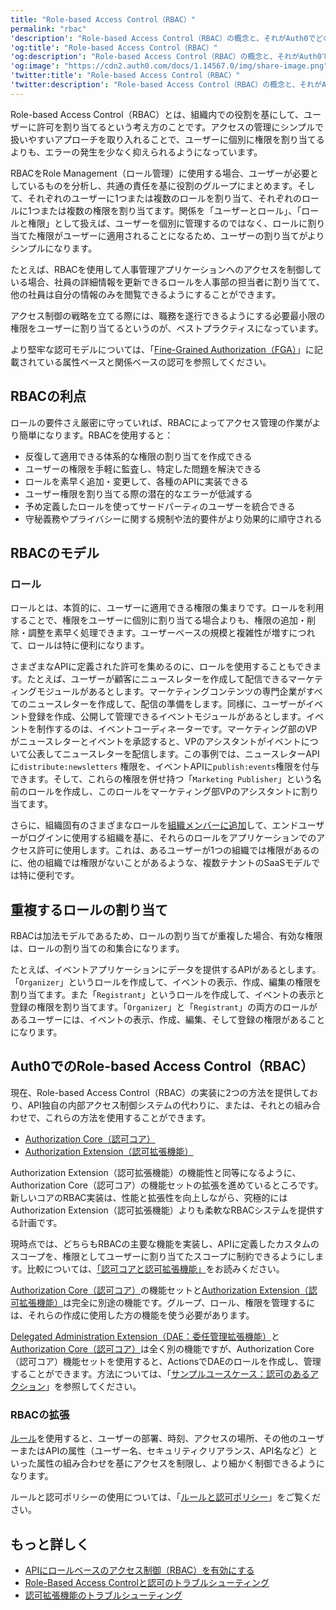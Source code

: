 ---
title: "Role-based Access Control（RBAC）"
permalink: "rbac"
'description': "Role-based Access Control（RBAC）の概念と、それがAuth0でどのように適用されているのかを理解します。"
'og:title': "Role-based Access Control（RBAC）"
'og:description': "Role-based Access Control（RBAC）の概念と、それがAuth0でどのように適用されているのかを理解します。"
'og:image': "https://cdn2.auth0.com/docs/1.14567.0/img/share-image.png"
'twitter:title': "Role-based Access Control（RBAC）"
'twitter:description': "Role-based Access Control（RBAC）の概念と、それがAuth0でどのように適用されているのかを理解します。"
---

Role-based Access Control（RBAC）とは、組織内での役割を基にして、ユーザーに許可を割り当てるという考え方のことです。アクセスの管理にシンプルで扱いやすいアプローチを取り入れることで、ユーザーに個別に権限を割り当てるよりも、エラーの発生を少なく抑えられるようになっています。

RBACをRole Management（ロール管理）に使用する場合、ユーザーが必要としているものを分析し、共通の責任を基に役割のグループにまとめます。そして、それぞれのユーザーに1つまたは複数のロールを割り当て、それぞれのロールに1つまたは複数の権限を割り当てます。関係を「ユーザーとロール」、「ロールと権限」として扱えば、ユーザーを個別に管理するのではなく、ロールに割り当てた権限がユーザーに適用されることになるため、ユーザーの割り当てがよりシンプルになります。

たとえば、RBACを使用して人事管理アプリケーションへのアクセスを制御している場合、社員の詳細情報を更新できるロールを人事部の担当者に割り当てて、他の社員は自分の情報のみを閲覧できるようにすることができます。

アクセス制御の戦略を立てる際には、職務を遂行できるようにする必要最小限の権限をユーザーに割り当てるというのが、ベストプラクティスになっています。

<Callout icon="file-lines" color="#0EA5E9" iconType="regular">

より堅牢な認可モデルについては、「[Fine-Grained Authorization（FGA）](https://docs.fga.dev/authorization-concepts)」に記載されている属性ベースと関係ベースの認可を参照してください。

</Callout>

## RBACの利点

ロールの要件さえ厳密に守っていれば、RBACによってアクセス管理の作業がより簡単になります。RBACを使用すると：

* 反復して適用できる体系的な権限の割り当てを作成できる
* ユーザーの権限を手軽に監査し、特定した問題を解決できる
* ロールを素早く追加・変更して、各種のAPIに実装できる
* ユーザー権限を割り当てる際の潜在的なエラーが低減する
* 予め定義したロールを使ってサードパーティのユーザーを統合できる
* 守秘義務やプライバシーに関する規制や法的要件がより効果的に順守される

## RBACのモデル

### ロール

ロールとは、本質的に、ユーザーに適用できる権限の集まりです。ロールを利用することで、権限をユーザーに個別に割り当てる場合よりも、権限の追加・削除・調整を素早く処理できます。ユーザーベースの規模と複雑性が増すにつれて、ロールは特に便利になります。

さまざまなAPIに定義された許可を集めるのに、ロールを使用することもできます。たとえば、ユーザーが顧客にニュースレターを作成して配信できるマーケティングモジュールがあるとします。マーケティングコンテンツの専門企業がすべてのニュースレターを作成して、配信の準備をします。同様に、ユーザーがイベント登録を作成、公開して管理できるイベントモジュールがあるとします。イベントを制作するのは、イベントコーディネーターです。マーケティング部のVPがニュースレターとイベントを承認すると、VPのアシスタントがイベントについて公表してニュースレターを配信します。この事例では、ニュースレターAPIに`distribute:newsletters` 権限を、イベントAPIに`publish:events`権限を付与できます。そして、これらの権限を併せ持つ「`Marketing Publisher`」という名前のロールを作成し、このロールをマーケティング部VPのアシスタントに割り当てます。

さらに、組織固有のさまざまなロールを[組織メンバーに追加](/docs/ja-jp/manage-users/organizations/configure-organizations/add-member-roles)して、エンドユーザーがログインに使用する組織を基に、それらのロールをアプリケーションでのアクセス許可に使用します。これは、あるユーザーが1つの組織では権限があるのに、他の組織では権限がないことがあるような、複数テナントのSaaSモデルでは特に便利です。

## 重複するロールの割り当て

RBACは加法モデルであるため、ロールの割り当てが重複した場合、有効な権限は、ロールの割り当ての和集合になります。

たとえば、イベントアプリケーションにデータを提供するAPIがあるとします。「`Organizer`」というロールを作成して、イベントの表示、作成、編集の権限を割り当てます。また「`Registrant`」というロールを作成して、イベントの表示と登録の権限を割り当てます。「`Organizer`」と「`Registrant`」の両方のロールがあるユーザーには、イベントの表示、作成、編集、そして登録の権限があることになります。

## Auth0でのRole-based Access Control（RBAC）

現在、Role-based Access Control（RBAC）の実装に2つの方法を提供しており、API独自の内部アクセス制御システムの代わりに、または、それとの組み合わせで、これらの方法を使用することができます。

* [Authorization Core（認可コア）](/docs/ja-jp/manage-users/access-control/configure-core-rbac)
* [Authorization Extension（認可拡張機能）](/docs/ja-jp/customize/extensions/authorization-extension)

Authorization Extension（認可拡張機能）の機能性と同等になるように、Authorization Core（認可コア）の機能セットの拡張を進めているところです。新しいコアのRBAC実装は、性能と拡張性を向上しながら、究極的にはAuthorization Extension（認可拡張機能）よりも柔軟なRBACシステムを提供する計画です。

現時点では、どちらもRBACの主要な機能を実装し、APIに定義したカスタムのスコープを、権限としてユーザーに割り当てたスコープに制約できるようにします。比較については、[「認可コアと認可拡張機能」](/docs/ja-jp/manage-users/access-control/authorization-core-vs-authorization-extension)をお読みください。

<Callout icon="file-lines" color="#0EA5E9" iconType="regular">

[Authorization Core（認可コア）](/docs/ja-jp/manage-users/access-control/rbac)の機能セットと[Authorization Extension（認可拡張機能）](/docs/ja-jp/customize/extensions/authorization-extension)は完全に別途の機能です。グループ、ロール、権限を管理するには、それらの作成に使用した方の機能を使う必要があります。

</Callout>

<Callout icon="file-lines" color="#0EA5E9" iconType="regular">

[Delegated Administration Extension（DAE：委任管理拡張機能）](/docs/ja-jp/customize/extensions/delegated-administration-extension)と[Authorization Core（認可コア）](/docs/ja-jp/manage-users/access-control/rbac)は全く別の機能ですが、Authorization Core（認可コア）機能セットを使用すると、ActionsでDAEのロールを作成し、管理することができます。方法については、「[サンプルユースケース：認可のあるアクション](/docs/ja-jp/manage-users/access-control/sample-use-cases-actions-with-authorization)」を参照してください。

</Callout>

### RBACの拡張

[ルール](/docs/ja-jp/customize/rules)を使用すると、ユーザーの部署、時刻、アクセスの場所、その他のユーザーまたはAPIの属性（ユーザー名、セキュリティクリアランス、API名など）といった属性の組み合わせを基にアクセスを制限し、より細かく制御できるようになります。

ルールと認可ポリシーの使用については、「[ルールと認可ポリシー](/docs/ja-jp/manage-users/access-control/rules-for-authorization-policies)」をご覧ください。

## もっと詳しく

* [APIにロールベースのアクセス制御（RBAC）を有効にする](/docs/ja-jp/get-started/apis/enable-role-based-access-control-for-apis)
* [Role-Based Access Controlと認可のトラブルシューティング](/docs/ja-jp/troubleshoot/authentication-issues/troubleshoot-rbac-authorization)
* [認可拡張機能のトラブルシューティング](/docs/ja-jp/troubleshoot/authentication-issues/troubleshoot-authorization-extension)